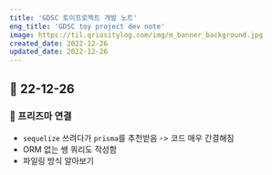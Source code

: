 ```yaml
---
title: 'GDSC 토이프로젝트 개발 노트'
eng_title: 'GDSC toy project dev note'
image: https://til.qriositylog.com/img/m_banner_background.jpg
created_date: 2022-12-26
updated_date: 2022-12-26
---
```


## 📅 22-12-26
### 📌 프리즈마 연결
- `sequelize` 쓰려다가 `prisma`를 추천받음 -> 코드 매우 간결해짐
- ORM 없는 쌩 쿼리도 작성함
- 파일링 방식 알아보기